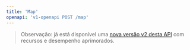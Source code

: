 ```yaml
---
title: 'Map'
openapi: 'v1-openapi POST /map'
---
```


> Observação: já está disponível uma [nova versão v2 desta API](/pt-BR/api-reference/endpoint/map) com recursos e desempenho aprimorados.